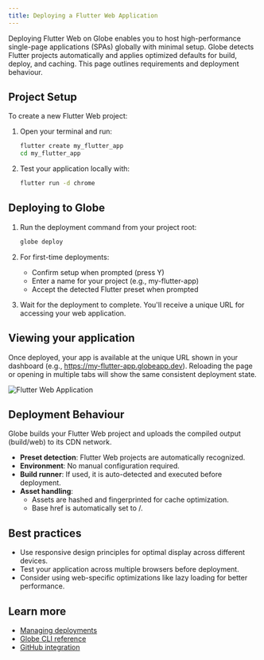 ```yaml
---
title: Deploying a Flutter Web Application
---
```


Deploying Flutter Web on Globe enables you to host high-performance single-page applications (SPAs) globally with minimal setup. Globe detects Flutter projects automatically and applies optimized defaults for build, deploy, and caching. This page outlines requirements and deployment behaviour.

## Project Setup

To create a new Flutter Web project:

1. Open your terminal and run:

   ```bash
   flutter create my_flutter_app
   cd my_flutter_app
   ```

2. Test your application locally with:
   ```bash
   flutter run -d chrome
   ```

## Deploying to Globe

1. Run the deployment command from your project root:

   ```bash
   globe deploy
   ```

2. For first-time deployments:

   - Confirm setup when prompted (press Y)
   - Enter a name for your project (e.g., my-flutter-app)
   - Accept the detected Flutter preset when prompted

3. Wait for the deployment to complete. You'll receive a unique URL for accessing your web application.

## Viewing your application

Once deployed, your app is available at the unique URL shown in your dashboard (e.g., https://my-flutter-app.globeapp.dev). Reloading the page or opening in multiple tabs will show the same consistent deployment state.

![Flutter Web Application](/assets/flutter-web.png)

## Deployment Behaviour

Globe builds your Flutter Web project and uploads the compiled output (build/web) to its CDN network.

- **Preset detection**: Flutter Web projects are automatically recognized.
- **Environment**: No manual configuration required.
- **Build runner**: If used, it is auto-detected and executed before deployment.
- **Asset handling**:
  - Assets are hashed and fingerprinted for cache optimization.
  - Base href is automatically set to /.

## Best practices

- Use responsive design principles for optimal display across different devices.
- Test your application across multiple browsers before deployment.
- Consider using web-specific optimizations like lazy loading for better performance.

## Learn more

- [Managing deployments](/core-concepts/deployments)
- [Globe CLI reference](/core-concepts/cli)
- [GitHub integration](/core-concepts/github-integration)
